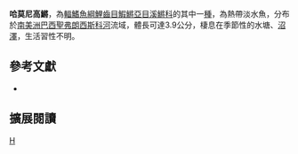 {{Speciesbox 
| taxon = Hypsolebias harmonicus
| status = NE
| status_system = IUCN3.1
| authority =  [[Costa|Costa]], 2010
| synonyms = 
}}
'''哈莫尼高鱂'''，為[[輻鰭魚綱|輻鰭魚綱]][[鯉齒目|鯉齒目]][[鰕鱂亞目|鰕鱂亞目]][[溪鱂科|溪鱂科]]的其中一[[種|種]]，為熱帶淡水魚，分布於[[南美洲|南美洲]][[巴西|巴西]][[聖弗朗西斯科河|聖弗朗西斯科河]]流域，體長可達3.9公分，棲息在季節性的水塘、[[沼澤|沼澤]]，生活習性不明。

== 參考文獻 ==
*{{FishBase_species|genus=Hypsolebias|species=harmonicus|year=2014|month=8}}

== 擴展閱讀 ==
{{refbegin}}
{{wikispecies-inline|Hypsolebias harmonicus|哈莫尼高鱂}}
{{refend}}
{{Taxonbar|from=Q18232579}}

[[Category:高鱂屬|H]]
